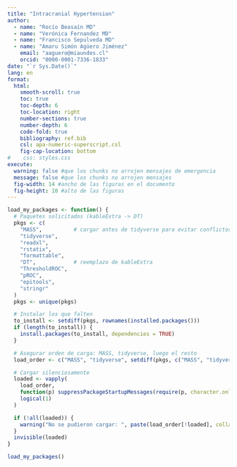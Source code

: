 ```yaml
---
title: "Intracranial Hypertension"
author:
  - name: "Rocío Beasaín MD"
  - name: "Verónica Fernandez MD"
  - name: "Francisco Sepulveda MD"
  - name: "Amaru Simón Agüero Jiménez"
    email: "aaguero@miaundes.cl"
    orcid: "0000-0001-7336-1833"
date: "`r Sys.Date()`"
lang: en
format:
  html:
    smooth-scroll: true
    toc: true
    toc-depth: 6
    toc-location: right
    number-sections: true
    number-depth: 6
    code-fold: true
    bibliography: ref.bib
    csl: apa-numeric-superscript.csl
    fig-cap-location: bottom
#    css: styles.css
execute:
  warning: false #que los chunks no arrojen mensajes de emergencia
  message: false #que los chunks no arrojen mensajes
  fig-width: 14 #ancho de las figuras en el documento
  fig-height: 10 #alto de las figuras
---
```


```r
load_my_packages <- function() {
  # Paquetes solicitados (kableExtra -> DT)
  pkgs <- c(
    "MASS",          # cargar antes de tidyverse para evitar conflictos
    "tidyverse",
    "readxl",
    "rstatix",
    "formattable",
    "DT",            # reemplazo de kableExtra
    "ThresholdROC",
    "pROC",
    "epitools",
    "stringr"
  )
  pkgs <- unique(pkgs)

  # Instalar los que falten
  to_install <- setdiff(pkgs, rownames(installed.packages()))
  if (length(to_install)) {
    install.packages(to_install, dependencies = TRUE)
  }

  # Asegurar orden de carga: MASS, tidyverse, luego el resto
  load_order <- c("MASS", "tidyverse", setdiff(pkgs, c("MASS", "tidyverse")))

  # Cargar silenciosamente
  loaded <- vapply(
    load_order,
    function(p) suppressPackageStartupMessages(require(p, character.only = TRUE)),
    logical(1)
  )

  if (!all(loaded)) {
    warning("No se pudieron cargar: ", paste(load_order[!loaded], collapse = ", "))
  }
  invisible(loaded)
}

load_my_packages()
```

